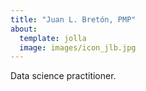 ```yaml
---
title: "Juan L. Bretón, PMP"
about:
  template: jolla
  image: images/icon_jlb.jpg
---
```


Data science practitioner.